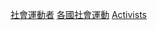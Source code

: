 {{Categories by country|nocat}}
{{Commonscat|Activists by country}}
{{Portal|社會運動}}

[[Category:社會運動者|]]
[[Category:各國社會運動|]]
[[Category:各國職業人物|Activists]]